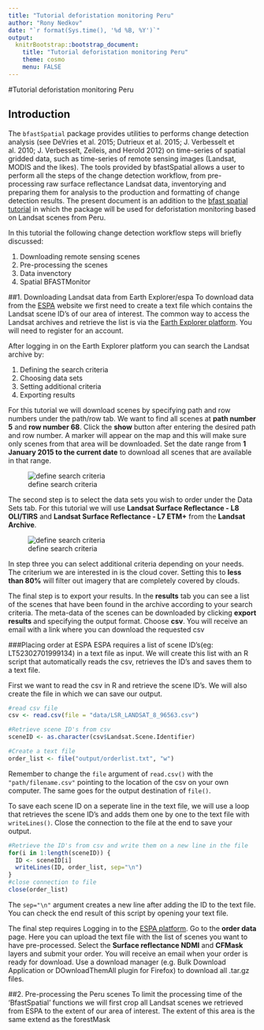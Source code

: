 ```yaml
---
title: "Tutorial deforistation monitoring Peru"
author: "Rony Nedkov"
date: "`r format(Sys.time(), '%d %B, %Y')`"
output:
  knitrBootstrap::bootstrap_document:
    title: "Tutorial deforistation monitoring Peru"
    theme: cosmo
    menu: FALSE
---
```


#Tutorial deforistation monitoring Peru

## Introduction
The `bfastSpatial` package provides utilities to performs change detection analysis (see DeVries et al. 2015; Dutrieux et al. 2015; J. Verbesselt et al. 2010; J. Verbesselt, Zeileis, and Herold 2012) on time-series of spatial gridded data, such as time-series of remote sensing images (Landsat, MODIS and the likes). The tools provided by bfastSpatial allows a user to perform all the steps of the change detection workflow, from pre-processing raw surface reflectance Landsat data, inventorying and preparing them for analysis to the production and formatting of change detection results. The present document is an addition to the [bfast spatial tutorial](http://www.loicdutrieux.com/bfastSpatial/#Downloading_Landsat_data_from_Earth_Explorer_espa) in which the package will be used for deforistation monitoring based on Landsat scenes from Peru. 

In this tutorial the following change detection workflow steps will briefly discussed:

1. Downloading remote sensing scenes
2. Pre-processing the scenes
3. Data invenctory
4. Spatial BFASTMonitor

##1. Downloading Landsat data from Earth Explorer/espa
To download data from the [ESPA](https://espa.cr.usgs.gov/login/?next=/) website we first need to create a text file which contains the Landsat scene ID's of our area of interest. The common way to access the Landsat archives and retrieve the list is via the [Earth Explorer platform](http://earthexplorer.usgs.gov). You will need to register for an account.   

After logging in on the Earth Explorer platform you can search the Landsat archive by:

1. Defining the search criteria
2. Choosing data sets
3. Setting additional criteria
4. Exporting results

For this tutorial we will download scenes by specifying path and row numbers under the path/row tab. We want to find all scenes at **path number 5** and **row number 68**. Click the **show** button after entering the desired path and row number. A marker will appear on the map and this will make sure only scenes from that area will be downloaded. Set the date range from **1 January 2015 to the current date** to download all scenes that are available in that range. 

![define search criteria](figures/step_1_small.png)      

The second step is to select the data sets you wish to order under the Data Sets tab. For this tutorial we will use **Landsat Surface Reflectance - L8 OLI/TIRS** and **Landsat Surface Reflectance - L7 ETM+** from the **Landsat Archive**.

![define search criteria](figures/step_2.PNG)

In step three you can select additional criteria depending on your needs. The criterium we are interested in is the cloud cover. Setting this to **less than 80%** will filter out imagery that are completely covered by clouds. 

The final step is to export your results. In the **results** tab you can see a list of the scenes that have been found in the archive according to your search criteria. The meta-data of the scenes can be downloaded by clicking **export results** and specifying the output format. Choose **csv**. You will receive an email with a link where you can download the requested csv

###Placing order at ESPA
ESPA requires a list of scene ID's(eg: LT52302701999134) in a text file as input. We will create this list with an R script that automatically reads the csv, retrieves the ID's and saves them to a text file. 

First we want to read the csv in R and retrieve the scene ID's. We will also create the file in which we can save our output. 

```r
#read csv file
csv <- read.csv(file = "data/LSR_LANDSAT_8_96563.csv")

#Retrieve scene ID's from csv
sceneID <- as.character(csv$Landsat.Scene.Identifier)

#Create a text file
order_list <- file("output/orderlist.txt", "w")
```


Remember to change the `file` argument of `read.csv()` with the `"path/filename.csv"` pointing to the location of the csv on your own computer. The same goes for the output destination of `file()`.

To save each scene ID on a seperate line in the text file, we will use a loop that retrieves the scene ID's and adds them one by one to the text file with `writeLines()`. Close the connection to the file at the end to save your output. 


```r
#Retrieve the ID's from csv and write them on a new line in the file
for(i in 1:length(sceneID)) {
  ID <- sceneID[i]
  writeLines(ID, order_list, sep="\n")
}
#close connection to file
close(order_list)

```
The `sep="\n"` argument creates a new line after adding the ID to the text file. You can check the end result  of this script by opening your text file.

The final step requires Logging in to the [ESPA platform](https://espa.cr.usgs.gov/login/?next=/). Go to the **order data** page. Here you can upload the text file with the list of scenes you want to have pre-processed. Select the **Surface reflectance NDMI** and **CFMask** layers and submit your order. You will receive an email when your order is ready for download. Use a download manager (e.g. Bulk Download Application or DOwnloadThemAll plugin for Firefox) to download all .tar.gz files.

##2. Pre-processing the Peru scenes
To limit the processing time of the 'BfastSpatial' functions we will first crop all Landsat scenes we retrieved from ESPA to the extent of our area of interest. The extent of this area is the same extend as the forestMask


